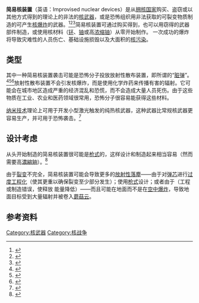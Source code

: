 {{核武器}}
'''简易核装置'''（英语：Improvised nuclear devices）是从[[拥核国家|拥核国家]]购买、盗窃或以其他方式得到的理论上的非法的[[核武器|核武器]]，或是恐怖组织用非法获取的可裂变物质制造的可产生[[核爆炸|核爆炸]]的武器。<ref>{{Cite web|title=Student Guide Improvised Nuclear Device (IND) Modeling and Response Planning: National Capital Region |url=https://responder.llnl.gov/content/assets/docs/training/SG-NCR-Awareness-Briefing.pdf |format=PDF |publisher= |accessdate=2020-10-11 |date= |archiveurl=https://web.archive.org/web/20201011163628/https://responder.llnl.gov/content/assets/docs/training/SG-NCR-Awareness-Briefing.pdf |archivedate=2020-10-11 |deadurl=no |language=en}}</ref><ref>{{Cite web|title=Improvised Nuclear Device Response and Recovery |url=https://www.fema.gov/media-library-data/20130726-1919-25045-0618/communicating_in_the_immediate_aftermath__final_june_2013_508_ok.pdf |format=PDF |publisher=[[聯邦緊急事務管理署|FEMA]] |accessdate=2020-10-11 |date= |archiveurl=https://web.archive.org/web/20201011163934/https://www.fema.gov/media-library-data/20130726-1919-25045-0618/communicating_in_the_immediate_aftermath__final_june_2013_508_ok.pdf |archivedate=2020-10-11 |deadurl=no |language=en}}</ref><ref>{{Cite web|title=Improvised Nuclear Device Infographic |url=https://emergency.cdc.gov/radiation/pdf/infographic_improvised_nuclear_device.pdf |format=PDF |publisher=CDC |accessdate=2019-06-16 |archiveurl=https://web.archive.org/web/20190616113417/https://emergency.cdc.gov/radiation/pdf/infographic_improvised_nuclear_device.pdf |archivedate=2019-06-16 |deadurl=no |language=en}}</ref>简易核装置可通过购买得到，也可以用窃得的武器部件制造，或使用核材料（[[钚|钚]]、[[铀|铀]]或高[[浓缩铀|浓缩铀]]）从零开始制作。 一次成功的爆炸将导致灾难性的人员伤亡、基础设施损毁以及大面积的[[核污染|核污染]]。

== 类型 ==
其中一种简易核装置袭击可能是恐怖分子投放放射性散布装置，即所谓的“[[脏弹|脏弹]]”。<ref>{{Cite web|title=“Dirty Bombs”: Technical Background, Attack Prevention and Response, Issues for Congress |url=https://fas.org/sgp/crs/nuke/R41890.pdf |format=PDF |first=Jonathan |last=Medalia |accessdate=2015-11-23 |date=2011-06-24 |archiveurl=https://web.archive.org/web/20151123042823/https://fas.org/sgp/crs/nuke/R41890.pdf |archivedate=2015-11-23 |deadurl=no |language=en}}</ref><ref>{{Cite web|title=Backgrounder on Dirty Bombs |url=https://www.nrc.gov/reading-rm/doc-collections/fact-sheets/fs-dirty-bombs.pdf |format=PDF |publisher=NRC |accessdate=2015-08-01 |archiveurl=https://web.archive.org/web/20150801054957/https://www.nrc.gov/reading-rm/doc-collections/fact-sheets/fs-dirty-bombs.pdf |archivedate=2015-08-01|deadurl=no |language=en}}</ref><ref>{{Cite web|title=Dirty Bombs |url=http://faculty.uml.edu/bleblanc/44.212/pdf/Microsoft_PowerPoint_-_DirtyBombs.pdf|format=PDF |publisher= |accessdate=2017-04-24 |archiveurl=https://web.archive.org/web/20170424002204/http://faculty.uml.edu/bleblanc/44.212/pdf/Microsoft_PowerPoint_-_DirtyBombs.pdf |archivedate=2017-04-24 |deadurl=no |language=en}}</ref>放射性散布装置不会引发核爆炸，而是使用化学炸药来传播有害的辐射。它可能会在城市地区造成严重的经济混乱和恐慌，而不会造成大量人员死伤。由于这些物质在工业、农业和医药领域很常用，恐怖分子很容易能获得这些材料。

[[纳米技术|纳米技术]]理论上可用于开发小型激光触发的纯热核武器，这种武器比常规核武器更容易生产，并可用于恐怖袭击。<ref>{{Cite web|title=Mini-nukes and mosquito-like robot weapons being primed for future warfare |url=https://www.cnbc.com/2017/03/17/mini-nukes-and-inspect-bot-weapons-being-primed-for-future-warfare.html |first=Jeff |last=Daniels |publisher=[[全国广播公司商业频道|CNBC]] |accessdate=2020-10-11 |date=2017-03-17 |archiveurl=https://web.archive.org/web/20201011165454/https://www.cnbc.com/2017/03/17/mini-nukes-and-inspect-bot-weapons-being-primed-for-future-warfare.html |archivedate=2020-10-11 |deadurl=no |language=en}}</ref>

== 设计考虑 ==
从头开始制造的简易核装置很可能是[[核武器设计方案#枪式|枪式]]的，这样设计和制造起来相当容易（然而需要高[[濃縮鈾|濃縮鈾]]）。<ref>{{Cite web|title=Homeland Security Planning Scenarios |url=http://www.globalsecurity.org/security/ops/hsc-scen-1.htm |accessdate=2020-10-11 |archiveurl=https://web.archive.org/web/20201011165804/https://www.globalsecurity.org/security/ops/hsc-scen-1.htm |archivedate=2020-10-11|deadurl=no |language=en}}</ref>

由于[[裂变|裂变]]不完全，简易核装置可能会导致更多的[[放射性落塵|放射性落塵]]——由于对[[弹芯|弹芯]]进行[[过度工程化|过度工程化]]（使其更重以确保裂变至少部分发生）；使用[[核武器设计方案#枪式|枪式]]设计；或者由于{{Le|提前引爆|Fizzle (nuclear explosion)}}（工程或制造错误，使释放 能量降低）——而且可能在地面而不是在[[空中爆炸|空中爆炸]]，导致地面目标受到大量辐射并被卷入[[蘑菇云|蘑菇云]]。

== 参考资料 ==
{{Reflist}}


[[Category:核武器|Category:核武器]]
[[Category:核战争|Category:核战争]]